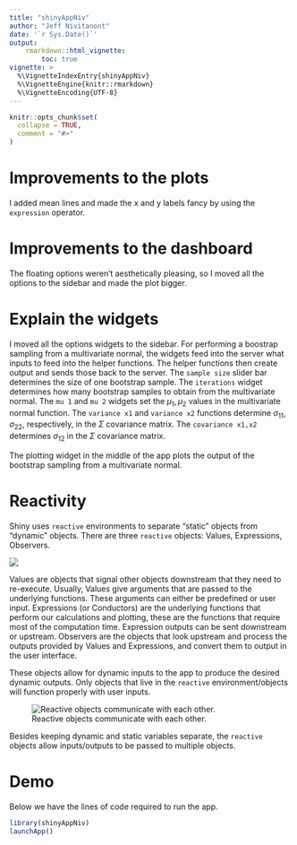```yaml
---
title: "shinyAppNiv"
author: "Jeff Nivitanont"
date: '`r Sys.Date()`'
output: 
    rmarkdown::html_vignette:
        toc: true
vignette: >
  %\VignetteIndexEntry{shinyAppNiv}
  %\VignetteEngine{knitr::rmarkdown}
  %\VignetteEncoding{UTF-8}
---
```


```r
knitr::opts_chunk$set(
  collapse = TRUE,
  comment = "#>"
)
```

# Improvements to the plots

I added mean lines and made the x and y labels fancy by using the `expression` operator.

# Improvements to the dashboard

The floating options weren't aesthetically pleasing, so I moved all the options to the sidebar and made the plot bigger.

# Explain the widgets

I moved all the options widgets to the sidebar. For performing a boostrap sampling from a multivariate normal, the widgets feed into the server what inputs to feed into the helper functions. The helper functions then create output and sends those back to the server. The `sample size` slider bar determines the size of one bootstrap sample. The `iterations` widget determines how many bootstrap samples to obtain from the multivariate normal. The `mu 1` and `mu 2` widgets set the $\mu_1,\mu_2$ values in the multivariate normal function. The `variance x1` and `variance x2` functions determine $\sigma_{11}, \sigma_{22}$, respectively, in the $\Sigma$ covariance matrix. The `covariance x1,x2` determines $\sigma_{12}$ in the $\Sigma$ covariance matrix.

The plotting widget in the middle of the app plots the output of the bootstrap sampling from a multivariate normal.

# Reactivity

Shiny uses `reactive` environments to separate "static" objects from "dynamic" objects. There are three `reactive` objects: Values, Expressions, Observers.

![](../img/roles_implement.png)

Values are objects that signal other objects downstream that they need to re-execute. Usually, Values give arguments that are passed to the underlying functions. These arguments can either be predefined or user input. Expressions (or Conductors) are the underlying functions that perform our calculations and plotting, these are the functions that require most of the computation time. Expression outputs can be sent downstream or upstream. Observers are the objects that look upstream and process the outputs provided by Values and Expressions, and convert them to output in the user interface.

These objects allow for dynamic inputs to the app to produce the desired dynamic outputs. Only objects that live in the `reactive` environment/objects will function properly with user inputs.

![Reactive objects communicate with each other.](../img/conductor.png)

Besides keeping dynamic and static variables separate, the `reactive` objects allow inputs/outputs to be passed to multiple objects.

# Demo

Below we have the lines of code required to run the app.

```r
library(shinyAppNiv)
launchApp()
```
